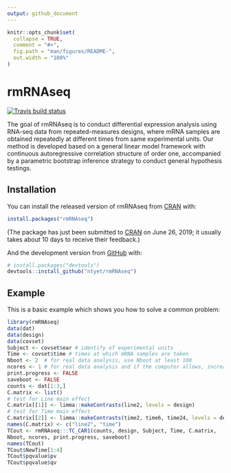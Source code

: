 ```yaml
---
output: github_document
---
```


<!-- README.md is generated from README.Rmd. Please edit that file -->

```r
knitr::opts_chunk$set(
  collapse = TRUE,
  comment = "#>",
  fig.path = "man/figures/README-",
  out.width = "100%"
)
```

# rmRNAseq

<!-- badges: start -->
[![Travis build status](https://travis-ci.org/ntyet/rmRNAseq.svg?branch=master)](https://travis-ci.org/ntyet/rmRNAseq)
<!-- badges: end -->

The goal of rmRNAseq is to conduct differential expression analysis using RNA-seq data from repeated-measures designs, where mRNA samples are obtained repeatedly at different times from same experimental units. Our method is developed based on a general linear model framework with continuous autoregressive correlation structure of order one, accompanied by a parametric bootstrap inference strategy to conduct general hypothesis testings.  

## Installation

You can install the released version of rmRNAseq from [CRAN](https://CRAN.R-project.org) with:

``` r
install.packages("rmRNAseq")
```

(The package has just been submitted to [CRAN](https::/CRAN.R-project.org) on June 26, 2019; it usually takes about 10 days to receive their feedback.)

And the development version from [GitHub](https://github.com/) with:

``` r
# install.packages("devtools")
devtools::install_github("ntyet/rmRNAseq")
```
## Example

This is a basic example which shows you how to solve a common problem:

```r
library(rmRNAseq)
data(dat)
data(design)
data(covset)
Subject <- covset$ear # identify of experimental units
Time <- covset$time # times at which mRNA samples are taken
Nboot <- 2  # for real data analysis, use Nboot at least 100
ncores <- 1 # for real data analysis and if the computer allows, increase ncores to save time
print.progress <- FALSE
saveboot <- FALSE
counts <- dat[1:3,]
C.matrix <- list()
# test for Line main effect
C.matrix[[1]] <- limma::makeContrasts(line2, levels = design)
# test for Time main effect
C.matrix[[2]] <- limma::makeContrasts(time2, time6, time24, levels = design)
names(C.matrix) <- c("line2", "time")
TCout <- rmRNAseq:::TC_CAR1(counts, design, Subject, Time, C.matrix,
Nboot, ncores, print.progress, saveboot)
names(TCout)
TCout$NewTime[1:4]
TCout$pqvalue$pv
TCout$pqvalue$qv

```

